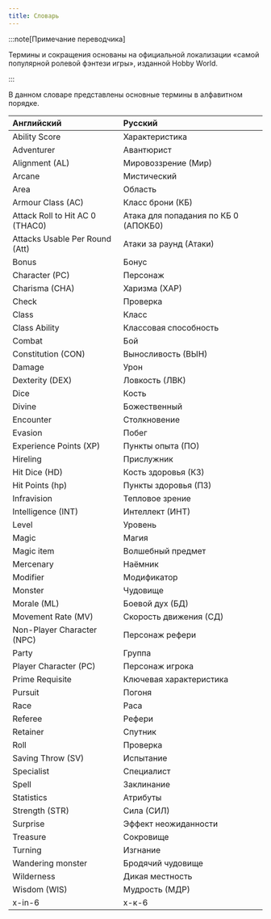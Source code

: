 ```yaml
---
title: Словарь
---
```


:::note[Примечание переводчика]

Термины и сокращения основаны на официальной локализации «самой популярной ролевой фэнтези игры», изданной Hobby World.

:::

В данном словаре представлены основные термины в алфавитном порядке.

| Английский                      | Русский                              |
| :------------------------------ | :----------------------------------- |
| Ability Score                   | Характеристика                       |
| Adventurer                      | Авантюрист                           |
| Alignment (AL)                  | Мировоззрение (Мир)                  |
| Arcane                          | Мистический                          |
| Area                            | Область                              |
| Armour Class (AC)               | Класс брони (КБ)                     |
| Attack Roll to Hit AC 0 (THAC0) | Атака для попадания по КБ 0 (АПОКБ0) |
| Attacks Usable Per Round (Att)  | Атаки за раунд (Атаки)               |
| Bonus                           | Бонус                                |
| Character (PC)                  | Персонаж                             |
| Charisma (CHA)                  | Харизма (ХАР)                        |
| Check                           | Проверка                             |
| Class                           | Класс                                |
| Class Ability                   | Классовая способность                |
| Combat                          | Бой                                  |
| Constitution (CON)              | Выносливость (ВЫН)                   |
| Damage                          | Урон                                 |
| Dexterity (DEX)                 | Ловкость (ЛВК)                       |
| Dice                            | Кость                                |
| Divine                          | Божественный                         |
| Encounter                       | Столкновение                         |
| Evasion                         | Побег                                |
| Experience Points (XP)          | Пункты опыта (ПО)                    |
| Hireling                        | Прислужник                           |
| Hit Dice (HD)                   | Кость здоровья (КЗ)                  |
| Hit Points (hp)                 | Пункты здоровья (ПЗ)                 |
| Infravision                     | Тепловое зрение                      |
| Intelligence (INT)              | Интеллект (ИНТ)                      |
| Level                           | Уровень                              |
| Magic                           | Магия                                |
| Magic item                      | Волшебный предмет                    |
| Mercenary                       | Наёмник                              |
| Modifier                        | Модификатор                          |
| Monster                         | Чудовище                             |
| Morale (ML)                     | Боевой дух (БД)                      |
| Movement Rate (MV)              | Скорость движения (СД)               |
| Non-Player Character (NPC)      | Персонаж рефери                      |
| Party                           | Группа                               |
| Player Character (PC)           | Персонаж игрока                      |
| Prime Requisite                 | Ключевая характеристика              |
| Pursuit                         | Погоня                               |
| Race                            | Раса                                 |
| Referee                         | Рефери                               |
| Retainer                        | Спутник                              |
| Roll                            | Проверка                             |
| Saving Throw (SV)               | Испытание                            |
| Specialist                      | Специалист                           |
| Spell                           | Заклинание                           |
| Statistics                      | Атрибуты                             |
| Strength (STR)                  | Сила (СИЛ)                           |
| Surprise                        | Эффект неожиданности                 |
| Treasure                        | Сокровище                            |
| Turning                         | Изгнание                             |
| Wandering monster               | Бродячий чудовище                    |
| Wilderness                      | Дикая местность                      |
| Wisdom (WIS)                    | Мудрость (МДР)                       |
| x-in-6                          | x-к-6                                |
